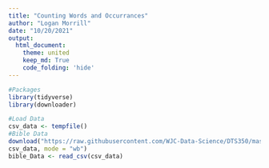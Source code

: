 ```yaml
---
title: "Counting Words and Occurrances"
author: "Logan Morrill"
date: "10/20/2021"
output: 
  html_document:
    theme: united
    keep_md: True
    code_folding: 'hide'
---
```


```r
#Packages
library(tidyverse)
library(downloader)
```

```r
#Load Data
csv_data <- tempfile()
#Bible Data
download("https://raw.githubusercontent.com/WJC-Data-Science/DTS350/master/bible.csv", 
csv_data, mode = "wb")
bible_Data <- read_csv(csv_data)
```

